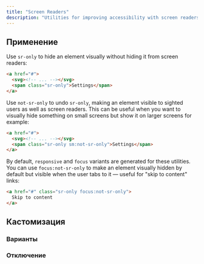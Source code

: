```yaml
---
title: "Screen Readers"
description: "Utilities for improving accessibility with screen readers."
---
```




## Применение

Use `sr-only` to hide an element visually without hiding it from screen readers:

```html
<a href="#">
  <svg><!-- ... --></svg>
  <span class="sr-only">Settings</span>
</a>
```

Use `not-sr-only` to undo `sr-only`, making an element visible to sighted users as well as screen readers. This can be useful when you want to visually hide something on small screens but show it on larger screens for example:

```html
<a href="#">
  <svg><!-- ... --></svg>
  <span class="sr-only sm:not-sr-only">Settings</span>
</a>
```

By default, `responsive` and `focus` variants are generated for these utilities. You can use `focus:not-sr-only` to make an element visually hidden by default but visible when the user tabs to it — useful for "skip to content" links:

```html
<a href="#" class="sr-only focus:not-sr-only">
  Skip to content
</a>
```

## Кастомизация

### Варианты

<Variants plugin="accessibility" />

### Отключение

<Disabling plugin="accessibility" />
